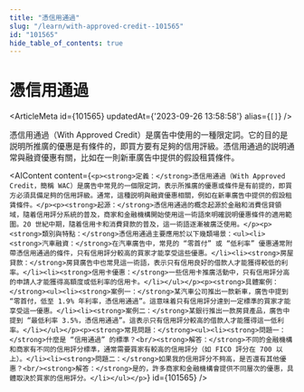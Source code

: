 ```yaml
---
title: "憑信用通過"
slug: "/learn/with-approved-credit--101565"
id: "101565"
hide_table_of_contents: true
---
```



# 憑信用通過

<ArticleMeta id={101565} updatedAt={'2023-09-26 13:58:58'} alias={`[]`} />
<div className='border-solid border-b border-t-0 my-4 border-[var(--ifm-color-gray-300)]' />

憑信用通過（With Approved Credit）是廣告中使用的一種限定詞。它的目的是説明所推廣的優惠是有條件的，即買方要有足夠的信用評級。憑信用通過的説明通常與融資優惠有關，比如在一則新車廣告中提供的假設租賃條件。

<AIContent content={`<p><strong>定義：</strong>憑信用通過（With Approved Credit，簡稱 WAC）是廣告中常見的一個限定詞，表示所推廣的優惠或條件是有前提的，即買方必須具備足夠的信用評級。通常，這種説明與融資優惠相關，例如在新車廣告中提供的假設租賃條件。</p><p><strong>起源：</strong>憑信用通過的概念起源於金融和消費信貸領域，隨着信用評分系統的普及，商家和金融機構開始使用這一術語來明確説明優惠條件的適用範圍。20 世紀中期，隨着信用卡和消費貸款的普及，這一術語逐漸被廣泛使用。</p><p><strong>類別與特點：</strong>憑信用通過主要應用於以下幾類場景：<ul><li><strong>汽車融資：</strong>在汽車廣告中，常見的 “零首付” 或 “低利率” 優惠通常附帶憑信用通過的條件，只有信用評分較高的買家才能享受這些優惠。</li><li><strong>房屋貸款：</strong>房貸廣告中也常見這一術語，表示只有信用良好的借款人才能獲得較低的利率。</li><li><strong>信用卡優惠：</strong>一些信用卡推廣活動中，只有信用評分高的申請人才能獲得高額度或低利率的信用卡。</li></ul></p><p><strong>具體案例：</strong><ul><li><strong>案例一：</strong>某汽車公司推出一款新車，廣告中提到 “零首付，低至 1.9% 年利率，憑信用通過”。這意味着只有信用評分達到一定標準的買家才能享受這一優惠。</li><li><strong>案例二：</strong>某銀行推出一款房貸產品，廣告中提到 “最低利率 3.5%，憑信用通過”。這表示只有信用評分較高的借款人才能獲得這一低利率。</li></ul></p><p><strong>常見問題：</strong><ul><li><strong>問題一：</strong>什麼是 “信用通過” 的標準？<br/><strong>解答：</strong>不同的金融機構和商家有不同的信用評分標準，通常需要買家有較高的信用評分（如 FICO 評分在 700 以上）。</li><li><strong>問題二：</strong>如果我的信用評分不夠高，是否還有其他優惠？<br/><strong>解答：</strong>是的，許多商家和金融機構會提供不同層次的優惠，具體取決於買家的信用評分。</li></ul></p>`} id={101565} />

